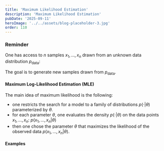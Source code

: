 ```yaml
---
title: 'Maximum Likelihood Estimation'
description: 'Maximum Likelihood Estimation'
pubDate: '2025-09-11'
heroImage: '../../assets/blog-placeholder-3.jpg'
order: 110
---
```




### Reminder

One has access to $n$ samples $x_1, \dots, x_n$ drawn from an unknown data distribution $p_{\mathrm{data}}$:

<T block v=' x_1,dots, x_n ~ p_"data" .' />

The goal is to generate new samples drawn from $p_{\mathrm{data}}$.

#### Maximum Log-Likelihood Estimation (MLE)

The main idea of maximum likelihood is the following:
- one restricts the search for a model to a family of distributions $p(\cdot | \theta)$ parameterized by $\theta$.
- for each parameter $\theta$, one evaluates the density $p( \cdot | \theta)$ on the data points $x_1, \dots, x_n$: $p(x_1, \dots, x_n | \theta)$
- then one chose the parameter $\theta$ that maximizes the likelihood of the observed data $p(x_1, \dots, x_n | \theta)$.

<T block v='cal(L)^"ML" (theta)
        & := log p(x_1, dots, x_n | theta) \
        & = log p(x_1 | theta) times dots times p(x_n | theta) \
        & := sum_(i=1)^n log p(x_i | theta) '/>

#### Examples
